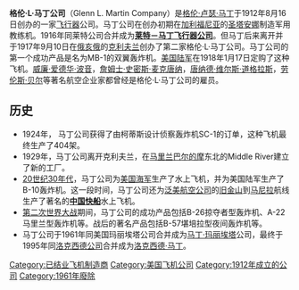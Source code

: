 {{Unreferenced |time=2010-09-26T05:07:10+00:00 }}
{{Infobox company
|name = Glenn L. Martin Company<br/>格倫·L·馬丁公司
|industry = [[航空|航空]]
|products = [[飛機|飛機]]
|logo = <!-- 檔案不存在 Glenn L Martin Company logo.png ，可從英文維基百科取得 -->
|logo_size = 150px
|fate = 與[[美國-瑪瑞塔公司|美國-瑪瑞塔公司]]合併 <br/>後來併入[[洛克希德公司|洛歇公司]]
|founder = [[格倫·盧瑟·馬丁|格倫·盧瑟·馬丁]]（Glenn Luther Martin）
|foundation = 1912年
|defunct = 1961年
|location = {{USA}}[[加利福尼亞州|加利福尼亞州]][[圣安娜_(加利福尼亚州)|聖塔安娜]]
|successor = [[马丁·玛丽埃塔|馬丁·馬瑞塔]] <br> [[洛克希德·马丁|洛歇·馬丁]]
}}

'''格伦·L·马丁公司'''（Glenn L. Martin Company）是[[格伦·卢瑟·马丁|格伦·卢瑟·马丁]]于1912年8月16日创办的一家[[飞行器|飞行器]]公司。马丁公司在创办初期在[[加利福尼亚|加利福尼亚]]的[[圣塔安娜|圣塔安娜]]制造军用教练机。1916年同莱特公司合并成为'''[[莱特－马丁公司|莱特－马丁飞行器公司]]'''。但马丁后来离开并于1917年9月10日在[[俄亥俄|俄亥俄]]的[[克利夫兰|克利夫兰]]创办了第二家格伦·L·马丁公司。马丁公司的第一个成功产品是名为MB-1的双翼轰炸机。[[美国陆军|美国陆军]]在1918年1月17日定购了这种飞机。[[威廉·爱德华·波音|威廉·爱德华·波音]]，[[詹姆士·史密斯·麦克唐纳|詹姆士·史密斯·麦克唐纳]]，[[老唐纳德·威尔士·道格拉斯|唐纳德·维尔斯·道格拉斯]]，[[劳伦斯·贝尔|劳伦斯·贝尔]]等著名航空企业家都曾经是格伦·L·马丁公司的雇员。

==历史==
*1924年， 马丁公司获得了由柯蒂斯设计侦察轰炸机SC-1的订单，这种飞机最终生产了404架。
*1929年，马丁公司离开克利夫兰，在[[马里兰|马里兰]][[巴尔的摩|巴尔的摩]]东北的Middle River建立了新的工厂。
*[[20世纪30年代|20世纪30年代]]，马丁公司为[[美国海军|美国海军]]生产了水上飞机，并为美国陆军生产了B-10轰炸机。这一段时间，马丁公司还为[[泛美航空公司|泛美航空公司]]的[[旧金山|旧金山]]到[[马尼拉|马尼拉]]航线生产了著名的'''[[馬丁M-130|中国快船]]'''水上飞机。
*[[第二次世界大战|第二次世界大战]]期间，马丁公司的成功产品包括B-26掠夺者型轰炸机、A-22马里兰型轰炸机等。战后的著名产品包括B-57堪培拉型夜间轰炸机等。
*马丁公司于1961年同美国玛丽埃塔公司合并成为[[马丁·玛丽埃塔|马丁·玛丽埃塔]]公司，最终于1995年同[[洛克西德公司|洛克西德公司]]合并成为[[洛克西德·马丁|洛克西德·马丁]]。

{{DEFAULTSORT:Glenn L Martin}}
[[Category:已结业飞机制造商|Category:已结业飞机制造商]]
[[Category:美国飞机公司|Category:美国飞机公司]]
[[Category:1912年成立的公司|Category:1912年成立的公司]]
[[Category:1961年廢除|Category:1961年廢除]]